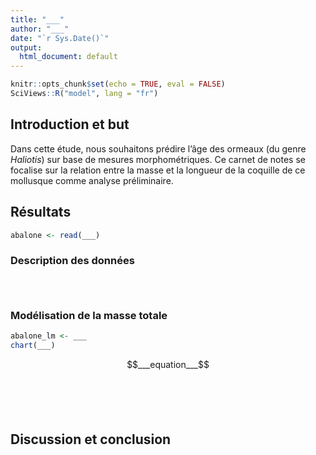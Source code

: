 ```yaml
---
title: "___"
author: "___"
date: "`r Sys.Date()`"
output:
  html_document: default
---
```


<!--# Ceci est un commentaire. -->

<!--% Ceci est une consigne. Ne jamais modifier ni déplacer les consignes dans le document ! -->

<!--% Ajoutez un titre et votre nom dans l'entête YAML.-->

```r
knitr::opts_chunk$set(echo = TRUE, eval = FALSE)
SciViews::R("model", lang = "fr")
```

## Introduction et but

<!--# Introduction et but ont été réduits à leur plus simple expression en une seule phrase, mais normalement cette section est plus détaillée (ce n'est pas important pour l'exercice ici) ! -->

Dans cette étude, nous souhaitons prédire l'âge des ormeaux (du genre *Haliotis*) sur base de mesures morphométriques. Ce carnet de notes se focalise sur la relation entre la masse et la longueur de la coquille de ce mollusque comme analyse préliminaire.

## Résultats

<!--% Importez les données `abalone` générées depuis le script R/import_abalone.R.-->

```r
abalone <- read(___)
```

### Description des données

<!--% Réalisez un nuage de points de la variable `whole_weight` en fonction de la variable `length`. -->

```r

```

<!--% Décrivez le graphique ci-dessus en 2 à 3 phrases.-->

<!--% Utilisez le chunk ci-dessous pour transformez les données, si nécessaire-->

```r

```

<!--% Réalisez un tableau qui résume les données.-->

```r

```

<!--% Décrivez le tableau ci-dessus en 2 à 3 phrases.-->

### Modélisation de la masse totale

<!--% Utilisez la fonction `lm()` pour calculer la régression linéaire demandée. Placez le résultat dans une variable `abalone_lm`. Superposez la droite de régression sur le nuage de point dans un graphique. -->

```r
abalone_lm <- ___
chart(___)
```

<!--% Écrivez l'équation mathématique de ce modèle (paramétrisation du modèle) en utilisant la syntaxe LaTeX ci-dessous. -->

$$___equation___$$

<!--% Faites un résumé de votre modèle avec la fonction `summary()` appliquée sur votre objet `abalone_lm`.-->

```r

```

<!--% Décrivez le résultat du résumé de l'objet `abalone_lm` en 3 à 4 phrases. Soyez complet ! -->

<!--% Étudiez la distribution des résidus en fonction des valeurs ajustées de votre modèle. -->

```r

```

<!--% Décrivez le graphique ci-dessus en 2 à 3 phrases. Soyez complet ! -->

<!--% Vérifiez la Normalité des résidus de votre modèle. -->

```r

```

<!--% Décrivez le graphique ci-dessus en 2 à 3 phrases. Soyez complet ! -->

<!--% Générez un graphique qui permet de déterminer l'homoscédasticité des résidus. -->

```r

```

<!--% Décrivez le graphique ci-dessus en 2 à 3 phrases. Soyez complet ! -->

<!--% Étudiez l’influence des individus sur la régression linéaire grâce à l'effet de levier (axe X) et à la distance de Cook (axe Y). -->

```r

```

<!--% Décrivez le graphique ci-dessus en 2 à 3 phrases. Soyez complet ! -->

## Discussion et conclusion

<!--% Selon vous, est-ce que ce modèle représente correctement vos données. Répondez en 4 à 6 lignes. Énoncez éventuellement des pistes d'amélioration du modèle dans vos conclusions. -->
